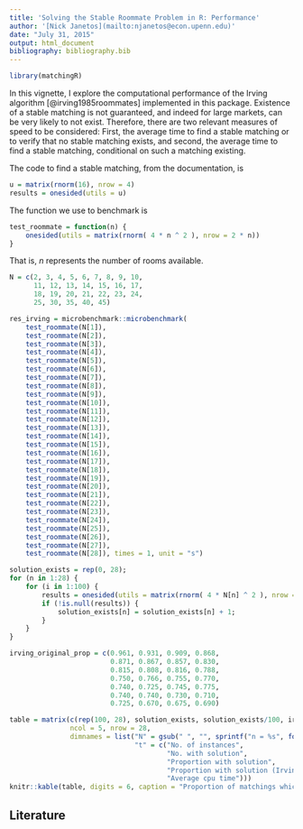 ```yaml
---
title: 'Solving the Stable Roommate Problem in R: Performance'
author: '[Nick Janetos](mailto:njanetos@econ.upenn.edu)'
date: "July 31, 2015"
output: html_document
bibliography: bibliography.bib
---
```

<!--
%\VignetteEngine{knitr::rmarkdown}
%\VignetteIndexEntry{Solving the Stable Roommate Problem in R: Performance}
%\usepackage[utf8]{inputenc}
-->

```r
library(matchingR)
```

In this vignette, I explore the computational performance of the Irving algorithm [@irving1985roommates] implemented in this package. Existence of a stable matching is not guaranteed, and indeed for large markets, can be very likely to not exist. Therefore, there are two relevant measures of speed to be considered: First, the average time to find a stable matching or to verify that no stable matching exists, and second, the average time to find a stable matching, conditional on such a matching existing. 

The code to find a stable matching, from the documentation, is
```r
u = matrix(rnorm(16), nrow = 4)
results = onesided(utils = u)
```
The function we use to benchmark is
```r
test_roommate = function(n) {
    onesided(utils = matrix(rnorm( 4 * n ^ 2 ), nrow = 2 * n))
}
```
That is, $n$ represents the number of rooms available.
```r
N = c(2, 3, 4, 5, 6, 7, 8, 9, 10, 
      11, 12, 13, 14, 15, 16, 17, 
      18, 19, 20, 21, 22, 23, 24, 
      25, 30, 35, 40, 45)

res_irving = microbenchmark::microbenchmark(
    test_roommate(N[1]),
    test_roommate(N[2]),
    test_roommate(N[3]),
    test_roommate(N[4]),
    test_roommate(N[5]),
    test_roommate(N[6]),
    test_roommate(N[7]),
    test_roommate(N[8]),
    test_roommate(N[9]),
    test_roommate(N[10]),
    test_roommate(N[11]),
    test_roommate(N[12]),
    test_roommate(N[13]),
    test_roommate(N[14]),
    test_roommate(N[15]),
    test_roommate(N[16]),
    test_roommate(N[17]),
    test_roommate(N[18]),
    test_roommate(N[19]),
    test_roommate(N[20]),
    test_roommate(N[21]),
    test_roommate(N[22]),
    test_roommate(N[23]),
    test_roommate(N[24]),
    test_roommate(N[25]),
    test_roommate(N[26]),
    test_roommate(N[27]),
    test_roommate(N[28]), times = 1, unit = "s")

solution_exists = rep(0, 28);
for (n in 1:28) {
    for (i in 1:100) {
        results = onesided(utils = matrix(rnorm( 4 * N[n] ^ 2 ), nrow = 2 * N[n]))
        if (!is.null(results)) {
            solution_exists[n] = solution_exists[n] + 1;
        }
    }
}

irving_original_prop = c(0.961, 0.931, 0.909, 0.868, 
                         0.871, 0.867, 0.857, 0.830, 
                         0.815, 0.808, 0.816, 0.788, 
                         0.750, 0.766, 0.755, 0.770, 
                         0.740, 0.725, 0.745, 0.775, 
                         0.740, 0.740, 0.730, 0.710, 
                         0.725, 0.670, 0.675, 0.690)
```

```r
table = matrix(c(rep(100, 28), solution_exists, solution_exists/100, irving_original_prop, summary(res_irving)$mean),  
               ncol = 5, nrow = 28, 
               dimnames = list("N" = gsub(" ", "", sprintf("n = %s", format(N, big.mark = ","))), 
                               "t" = c("No. of instances", 
                                       "No. with solution", 
                                       "Proportion with solution", 
                                       "Proportion with solution (Irving 1985)",
                                       "Average cpu time")))
knitr::kable(table, digits = 6, caption = "Proportion of matchings which exist and run time (in seconds) for the stable roommate algorithm.")
```

## Literature
